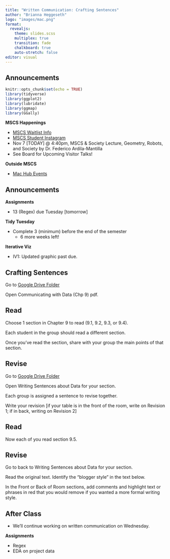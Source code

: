 ```yaml
---
title: "Written Communication: Crafting Sentences"
author: "Brianna Heggeseth"
logo: "images/mac.png"
format: 
  revealjs:
    theme: slides.scss
    multiplex: true
    transition: fade
    chalkboard: true
    auto-stretch: false
editor: visual
---
```


## Announcements {.unnumbered .smaller}

```r
knitr::opts_chunk$set(echo = TRUE)
library(tidyverse)
library(ggplot2)
library(lubridate)
library(ggmap)
library(GGally)
```

**MSCS Happenings**

-   [MSCS Waitlist Info](https://www.macalester.edu/mscs/mscs-course-waitlists/)
-   [MSCS Student Instagram](https://www.instagram.com/macalestermscs/)
-   Nov 7 [TODAY] \@ 4:40pm, MSCS & Society Lecture, Geometry, Robots, and Society by Dr. Federico Ardila-Mantilla
-   See Board for Upcoming Visitor Talks!

**Outside MSCS**

-   [Mac Hub Events](https://docs.google.com/document/d/1kL-gNrtLwAcdaF5Vot4IW25Js2UvEIzRzFsHuRGrdqc/edit)

## Announcements {.unnumbered .smaller}

**Assignments**

-   13 (Regex) due Tuesday [tomorrow]

**Tidy Tuesday**

-   Complete 3 (minimum) before the end of the semester
    -   6 more weeks left!

**Iterative Viz**

-   IV1: Updated graphic past due.

## Crafting Sentences

Go to [Google Drive Folder](https://drive.google.com/drive/folders/1lIP4_Yjit19H7x2nX8j81IFQgTQQWCvL)

Open Communicating with Data (Chp 9) pdf.


## Read

Choose 1 section in Chapter 9 to read (9.1, 9.2, 9.3, or 9.4). 

Each student in the group should read a different section.

Once you've read the section, share with your group the main points of that section. 

## Revise

Go to [Google Drive Folder](https://drive.google.com/drive/folders/1lIP4_Yjit19H7x2nX8j81IFQgTQQWCvL)

Open Writing Sentences about Data for your section.

Each group is assigned a sentence to revise together.

Write your revision [if your table is in the front of the room, write on Revision 1; if in back, writing on Revision 2]


## Read

Now each of you read section 9.5.

## Revise

Go to back to Writing Sentences about Data for your section.

Read the original text. Identify the "blogger style" in the text below.

In the Front or Back of Room sections, add comments and highlight text or phrases in red that you would remove if you wanted a more formal writing style.

## After Class {.unnumbered}

-   We'll continue working on written communication on Wednesday.

**Assignments**

-   Regex
-   EDA on project data
